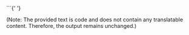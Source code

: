 
<Swagger url='/swagger/node.json' />
```{' '}

(Note: The provided text is code and does not contain any translatable content. Therefore, the output remains unchanged.)
